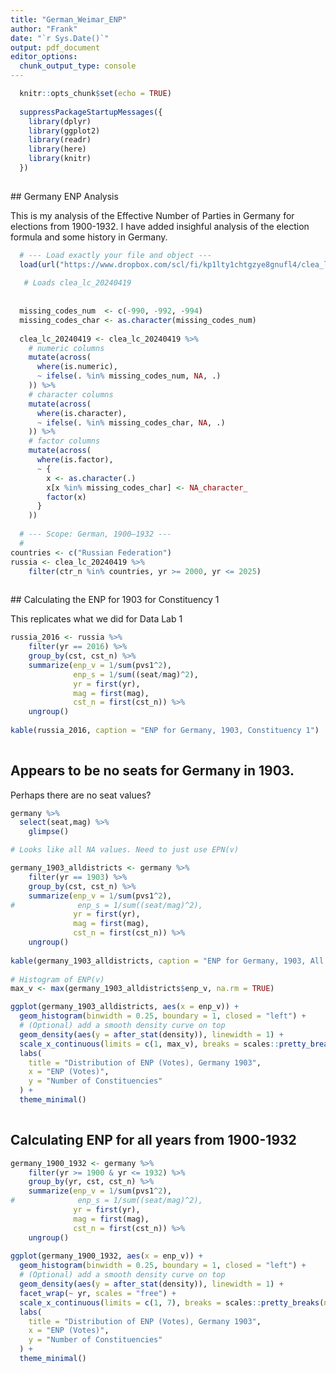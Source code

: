 ```yaml
---
title: "German_Weimar_ENP"
author: "Frank"
date: "`r Sys.Date()`"
output: pdf_document
editor_options: 
  chunk_output_type: console
---
```

  
```r

  knitr::opts_chunk$set(echo = TRUE)
  
  suppressPackageStartupMessages({
    library(dplyr)
    library(ggplot2)
    library(readr)
    library(here)
    library(knitr)
  })
  
```
  
  ## Germany ENP Analysis
  
  This is my analysis of the Effective Number of Parties in Germany for elections 
  from 1900-1932. I have added insighful analysis of the election formula and some history in Germany.
  
```r
  # --- Load exactly your file and object ---
  load(url("https://www.dropbox.com/scl/fi/kp1lty1chtgzye8gnufl4/clea_lc_20240419.RData?rlkey=phvtoh91a48v9jky1m1120vnw&st=h7lnys7v&dl=1"))
  
   # Loads clea_lc_20240419
  
  
  missing_codes_num  <- c(-990, -992, -994)
  missing_codes_char <- as.character(missing_codes_num)
  
  clea_lc_20240419 <- clea_lc_20240419 %>%
    # numeric columns
    mutate(across(
      where(is.numeric),
      ~ ifelse(. %in% missing_codes_num, NA, .)
    )) %>%
    # character columns
    mutate(across(
      where(is.character),
      ~ ifelse(. %in% missing_codes_char, NA, .)
    )) %>%
    # factor columns
    mutate(across(
      where(is.factor),
      ~ {
        x <- as.character(.)
        x[x %in% missing_codes_char] <- NA_character_
        factor(x)
      }
    ))
  
  # --- Scope: German, 1900–1932 ---
  #
countries <- c("Russian Federation")
russia <- clea_lc_20240419 %>%
    filter(ctr_n %in% countries, yr >= 2000, yr <= 2025)
  
```
  
  ## Calculating the ENP for 1903 for Constituency 1
  
  This replicates what we did for Data Lab 1
  
  
```r
russia_2016 <- russia %>%
    filter(yr == 2016) %>%
    group_by(cst, cst_n) %>%
    summarize(enp_v = 1/sum(pvs1^2),
              enp_s = 1/sum((seat/mag)^2),
              yr = first(yr),
              mag = first(mag),
              cst_n = first(cst_n)) %>%
    ungroup()
  
kable(russia_2016, caption = "ENP for Germany, 1903, Constituency 1")
  
```
  
## Appears to be no seats for Germany in 1903.

Perhaps there are no seat values?

```r

germany %>%
  select(seat,mag) %>%
    glimpse()

# Looks like all NA values. Need to just use EPN(v)

```

  
```r

germany_1903_alldistricts <- germany %>%
    filter(yr == 1903) %>%
    group_by(cst, cst_n) %>%
    summarize(enp_v = 1/sum(pvs1^2),
#              enp_s = 1/sum((seat/mag)^2),
              yr = first(yr),
              mag = first(mag),
              cst_n = first(cst_n)) %>%
    ungroup()
  
kable(germany_1903_alldistricts, caption = "ENP for Germany, 1903, All Constituencies")
  
# Histogram of ENP(v)
max_v <- max(germany_1903_alldistricts$enp_v, na.rm = TRUE)

ggplot(germany_1903_alldistricts, aes(x = enp_v)) +
  geom_histogram(binwidth = 0.25, boundary = 1, closed = "left") +
  # (Optional) add a smooth density curve on top
  geom_density(aes(y = after_stat(density)), linewidth = 1) +
  scale_x_continuous(limits = c(1, max_v), breaks = scales::pretty_breaks(n = 6)) +
  labs(
    title = "Distribution of ENP (Votes), Germany 1903",
    x = "ENP (Votes)",
    y = "Number of Constituencies"
  ) +
  theme_minimal()
  
```
  
## Calculating ENP for all years from 1900-1932  
  
  
```r

germany_1900_1932 <- germany %>%
    filter(yr >= 1900 & yr <= 1932) %>%
    group_by(yr, cst, cst_n) %>%
    summarize(enp_v = 1/sum(pvs1^2),
#              enp_s = 1/sum((seat/mag)^2),
              yr = first(yr),
              mag = first(mag),
              cst_n = first(cst_n)) %>%
    ungroup()
  
ggplot(germany_1900_1932, aes(x = enp_v)) +
  geom_histogram(binwidth = 0.25, boundary = 1, closed = "left") +
  # (Optional) add a smooth density curve on top
  geom_density(aes(y = after_stat(density)), linewidth = 1) +
  facet_wrap(~ yr, scales = "free") +
  scale_x_continuous(limits = c(1, 7), breaks = scales::pretty_breaks(n = 6)) +
  labs(
    title = "Distribution of ENP (Votes), Germany 1903",
    x = "ENP (Votes)",
    y = "Number of Constituencies"
  ) +
  theme_minimal()
  
```
  

